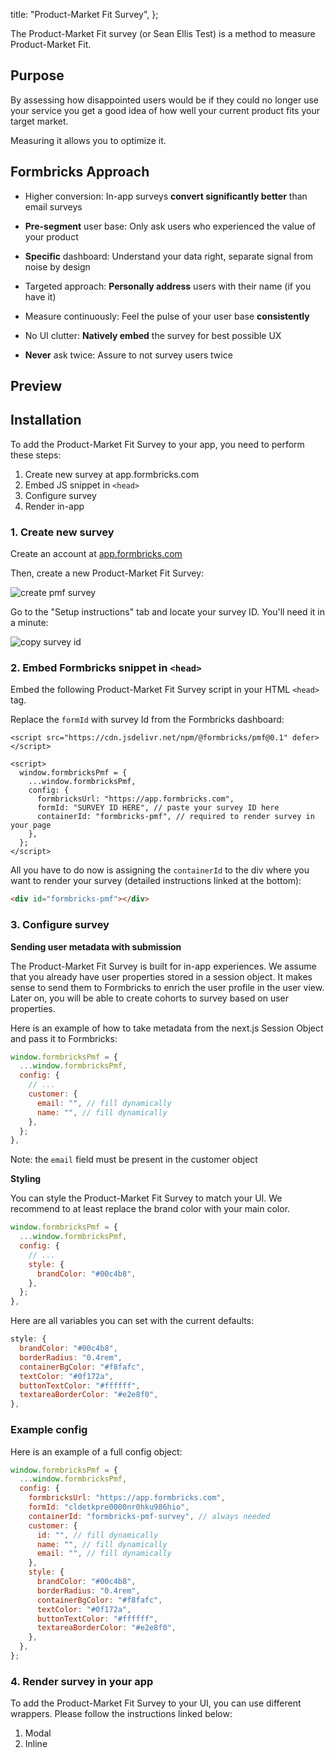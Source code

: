 
  title: "Product-Market Fit Survey",
};

The Product-Market Fit survey (or Sean Ellis Test) is a method to measure Product-Market Fit.

## Purpose

By assessing how disappointed users would be if they could no longer use your service you get a good idea of how well your current product fits your target market.

Measuring it allows you to optimize it.

## Formbricks Approach

- Higher conversion: In-app surveys **convert significantly better** than email surveys

- **Pre-segment** user base: Only ask users who experienced the value of your product

- **Specific** dashboard: Understand your data right, separate signal from noise by design

- Targeted approach: **Personally address** users with their name (if you have it)

- Measure continuously: Feel the pulse of your user base **consistently**

- No UI clutter: **Natively embed** the survey for best possible UX

- **Never** ask twice: Assure to not survey users twice

## Preview

<div className="max-w-md"></div>

## Installation

To add the Product-Market Fit Survey to your app, you need to perform these steps:

1. Create new survey at app.formbricks.com
2. Embed JS snippet in `<head>`
3. Configure survey
4. Render in-app

### 1. Create new survey

Create an account at [app.formbricks.com](https://app.formbricks.com/auth/signup)

Then, create a new Product-Market Fit Survey:

<Image src={NewPMF} alt="create pmf survey" quality="100" />

Go to the "Setup instructions" tab and locate your survey ID. You'll need it in a minute:

<Image src={ID} alt="copy survey id" quality="100" />

### 2. Embed Formbricks snippet in `<head>`

Embed the following Product-Market Fit Survey script in your HTML `<head>` tag.

Replace the `formId` with survey Id from the Formbricks dashboard:

```tsx
<script src="https://cdn.jsdelivr.net/npm/@formbricks/pmf@0.1" defer></script>

<script>
  window.formbricksPmf = {
    ...window.formbricksPmf,
    config: {
      formbricksUrl: "https://app.formbricks.com",
      formId: "SURVEY ID HERE", // paste your survey ID here
      containerId: "formbricks-pmf", // required to render survey in your page
    },
  };
</script>
```

All you have to do now is assigning the `containerId` to the div where you want to render your survey (detailed instructions linked at the bottom):

```html
<div id="formbricks-pmf"></div>
```

### 3. Configure survey

**Sending user metadata with submission**

The Product-Market Fit Survey is built for in-app experiences. We assume that you already have user properties stored in a session object. It makes sense to send them to Formbricks to enrich the user profile in the user view. Later on, you will be able to create cohorts to survey based on user properties.

Here is an example of how to take metadata from the next.js Session Object and pass it to Formbricks:

```javascript
window.formbricksPmf = {
  ...window.formbricksPmf,
  config: {
    // ...
    customer: {
      email: "", // fill dynamically
      name: "", // fill dynamically
    },
  };
},
```

Note: the `email` field must be present in the customer object

**Styling**

You can style the Product-Market Fit Survey to match your UI. We recommend to at least replace the brand color with your main color.

```javascript
window.formbricksPmf = {
  ...window.formbricksPmf,
  config: {
    // ...
    style: {
      brandColor: "#00c4b8",
    },
  };
},
```

Here are all variables you can set with the current defaults:

```javascript
style: {
  brandColor: "#00c4b8",
  borderRadius: "0.4rem",
  containerBgColor: "#f8fafc",
  textColor: "#0f172a",
  buttonTextColor: "#ffffff",
  textareaBorderColor: "#e2e8f0",
},
```

### Example config

Here is an example of a full config object:

```javascript
window.formbricksPmf = {
  ...window.formbricksPmf,
  config: {
    formbricksUrl: "https://app.formbricks.com",
    formId: "cldetkpre0000nr0hku986hio",
    containerId: "formbricks-pmf-survey", // always needed
    customer: {
      id: "", // fill dynamically
      name: "", // fill dynamically
      email: "", // fill dynamically
    },
    style: {
      brandColor: "#00c4b8",
      borderRadius: "0.4rem",
      containerBgColor: "#f8fafc",
      textColor: "#0f172a",
      buttonTextColor: "#ffffff",
      textareaBorderColor: "#e2e8f0",
    },
  },
};
```

### 4. Render survey in your app

To add the Product-Market Fit Survey to your UI, you can use different wrappers. Please follow the instructions linked below:

1. <Link href="/docs/wrappers/modal">Modal</Link>
2. <Link href="/docs/wrappers/inline">Inline</Link>

